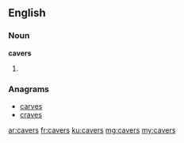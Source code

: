 ==English==

===Noun===
'''cavers'''

# {{plural of|caver}}

===Anagrams===
* [[carves#English|carves]]
* [[craves#English|craves]]

[[ar:cavers]]
[[fr:cavers]]
[[ku:cavers]]
[[mg:cavers]]
[[my:cavers]]